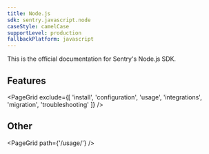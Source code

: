 ```yaml
---
title: Node.js
sdk: sentry.javascript.node
caseStyle: camelCase
supportLevel: production
fallbackPlatform: javascript
---
```


This is the official documentation for Sentry's Node.js SDK.

## Features

<PageGrid exclude={[
  'install',
  'configuration',
  'usage',
  'integrations',
  'migration',
  'troubleshooting'
]} />

## Other

<PageGrid path={'/usage/'} />
